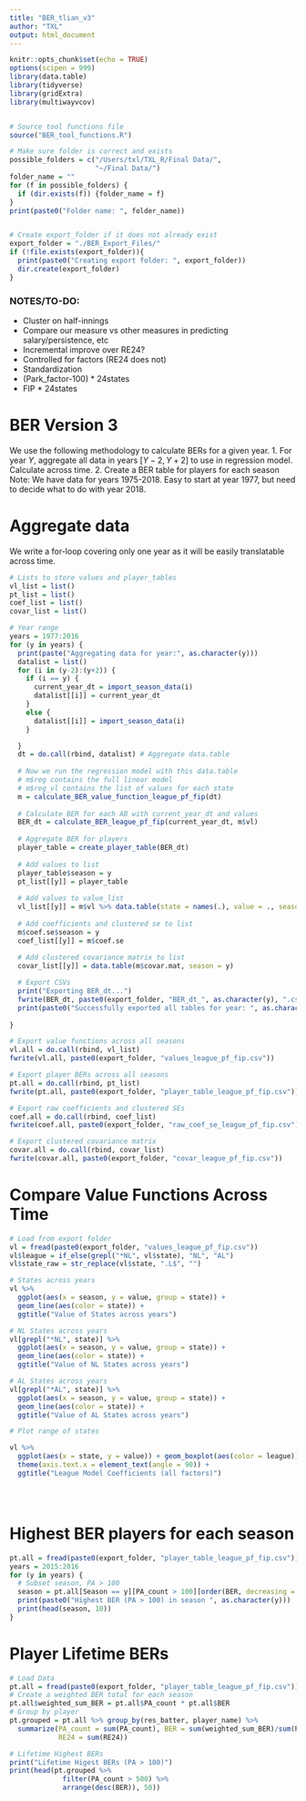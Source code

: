 ```yaml
---
title: "BER_tlian_v3"
author: "TXL"
output: html_document
---
```

```r
knitr::opts_chunk$set(echo = TRUE)
options(scipen = 999)
library(data.table)
library(tidyverse)
library(gridExtra)
library(multiwayvcov)


# Source tool functions file
source("BER_tool_functions.R")

# Make sure folder is correct and exists
possible_folders = c("/Users/txl/TXL_R/Final Data/",
                     "~/Final Data/")
folder_name = ""
for (f in possible_folders) {
  if (dir.exists(f)) {folder_name = f}
}
print(paste0("Folder name: ", folder_name))


# Create export_folder if it does not already exist
export_folder = "./BER_Export_Files/"
if (!file.exists(export_folder)){
  print(paste0("Creating export folder: ", export_folder))
  dir.create(export_folder)
}

```



### NOTES/TO-DO:
* Cluster on half-innings
* Compare our measure vs other measures in predicting salary/persistence, etc
* Incremental improve over RE24?
* Controlled for factors (RE24 does not)
* Standardization
* (Park_factor-100) * 24states
* FIP * 24states

# BER Version 3

We use the following methodology to calculate BERs for a given year.
1. For year $Y$, aggregate all data in years $[Y-2, Y+2]$ to use in regression model. Calculate across time.
2. Create a BER table for players for each season
Note: We have data for years 1975-2018. Easy to start at year 1977, but need to decide what to do with year 2018.

# Aggregate data
We write a for-loop covering only one year as it will be easily translatable across time. 
```r
# Lists to store values and player_tables
vl_list = list()
pt_list = list()
coef_list = list()
covar_list = list()

# Year range
years = 1977:2016
for (y in years) {
  print(paste("Aggregating data for year:", as.character(y)))
  datalist = list()
  for (i in (y-2):(y+2)) {
    if (i == y) {
      current_year_dt = import_season_data(i)
      datalist[[i]] = current_year_dt
    }
    else {
      datalist[[i]] = import_season_data(i)
    }

  }
  dt = do.call(rbind, datalist) # Aggregate data.table
  
  # Now we run the regression model with this data.table
  # m$reg contains the full linear model
  # m$reg_vl contains the list of values for each state
  m = calculate_BER_value_function_league_pf_fip(dt)
  
  # Calculate BER for each AB with current_year_dt and values
  BER_dt = calculate_BER_league_pf_fip(current_year_dt, m$vl)
  
  # Aggregate BER for players
  player_table = create_player_table(BER_dt)
  
  # Add values to list
  player_table$season = y
  pt_list[[y]] = player_table
  
  # Add values to value_list
  vl_list[[y]] = m$vl %>% data.table(state = names(.), value = ., season = y)
  
  # Add coefficients and clustered se to list
  m$coef.se$season = y
  coef_list[[y]] = m$coef.se 
  
  # Add clustered covariance matrix to list
  covar_list[[y]] = data.table(m$covar.mat, season = y)

  # Export CSVs
  print("Exporting BER_dt...")
  fwrite(BER_dt, paste0(export_folder, "BER_dt_", as.character(y), ".csv"))
  print(paste0("Successfully exported all tables for year: ", as.character(y)))
   
}

# Export value functions across all seasons
vl.all = do.call(rbind, vl_list)
fwrite(vl.all, paste0(export_folder, "values_league_pf_fip.csv"))

# Export player BERs across all seasons
pt.all = do.call(rbind, pt_list)
fwrite(pt.all, paste0(export_folder, "player_table_league_pf_fip.csv"))

# Export raw coefficients and clustered SEs
coef.all = do.call(rbind, coef_list)
fwrite(coef.all, paste0(export_folder, "raw_coef_se_league_pf_fip.csv"))

# Export clustered covariance matrix
covar.all = do.call(rbind, covar_list)
fwrite(covar.all, paste0(export_folder, "covar_league_pf_fip.csv"))


```

# Compare Value Functions Across Time
```r
# Load from export folder
vl = fread(paste0(export_folder, "values_league_pf_fip.csv"))
vl$league = if_else(grepl("*NL", vl$state), "NL", "AL")
vl$state_raw = str_replace(vl$state, ".L$", "")

# States across years
vl %>% 
  ggplot(aes(x = season, y = value, group = state)) + 
  geom_line(aes(color = state)) + 
  ggtitle("Value of States across years")

# NL States across years
vl[grepl("*NL", state)] %>% 
  ggplot(aes(x = season, y = value, group = state)) + 
  geom_line(aes(color = state)) + 
  ggtitle("Value of NL States across years")

# AL States across years
vl[grepl("*AL", state)] %>%
  ggplot(aes(x = season, y = value, group = state)) + 
  geom_line(aes(color = state)) + 
  ggtitle("Value of AL States across years")

# Plot range of states 

vl %>%
  ggplot(aes(x = state, y = value)) + geom_boxplot(aes(color = league)) + 
  theme(axis.text.x = element_text(angle = 90)) +
  ggtitle("League Model Coefficients (all factors)")





```



# Highest BER players for each season
```r
pt.all = fread(paste0(export_folder, "player_table_league_pf_fip.csv"))
years = 2015:2016
for (y in years) {
  # Subset season, PA > 100
  season = pt.all[Season == y][PA_count > 100][order(BER, decreasing = T)]
  print(paste0("Highest BER (PA > 100) in season ", as.character(y)))
  print(head(season, 10))
}

```

# Player Lifetime BERs
```r
# Load Data
pt.all = fread(paste0(export_folder, "player_table_league_pf_fip.csv"))
# Create a weighted BER total for each season
pt.all$weighted_sum_BER = pt.all$PA_count * pt.all$BER
# Group by player
pt.grouped = pt.all %>% group_by(res_batter, player_name) %>%
  summarize(PA_count = sum(PA_count), BER = sum(weighted_sum_BER)/sum(PA_count), 
            RE24 = sum(RE24))

# Lifetime Highest BERs
print("Lifetime Higest BERs (PA > 100)")
print(head(pt.grouped %>% 
             filter(PA_count > 500) %>%
             arrange(desc(BER)), 50))



```



